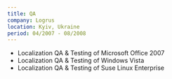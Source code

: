 ```yaml
---
title: QA
company: Logrus
location: Kyiv, Ukraine
period: 04/2007 - 08/2008
---
```

* Localization QA & Testing of Microsoft Office 2007 
* Localization QA & Testing of Windows Vista 
* Localization QA & Testing of Suse Linux Enterprise